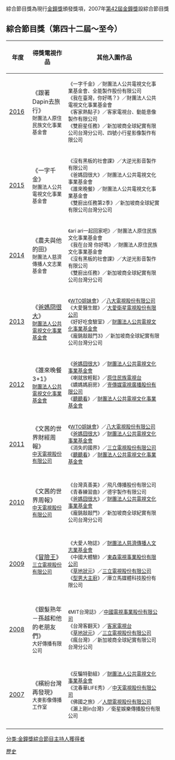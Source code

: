 綜合節目獎為現行[[金鐘獎|金鐘獎]]頒發獎項，2007年[[第42屆金鐘獎|第42屆金鐘獎]]設綜合節目獎

==綜合節目獎（第四十二屆～至今）==
{| class=prettytable cellpadding="5"
|- align=center bgcolor=lavender
!width=1%|年度
!width=20%|得獎電視作品
!width=55%|其他入圍作品
|-
|[[第51屆金鐘獎|2016]]
|《跟著Dapin去旅行》<br/>
<small>財團法人原住民族文化事業基金會<br/>
|<small>
《一字千金》／財團法人公共電視文化事業基金會、全能製作股份有限公司<br/>
《我在臺灣，你好嗎？》／財團法人公共電視文化事業基金會<br/>
《客家熱點子》／客家電視台、動能意像製作有限公司<br/>
《雙廚星任務》／新加坡商全球紀實有限公司台灣分公司、四號小行星影像製作有限公司 
|-
|[[第50屆金鐘獎|2015]]
|《一字千金》<br/>
<small>財團法人公共電視文化事業基金會<br/>
|<small>
《沒有黑板的社會課》／大逆光影音製作有限公司<br/>
《爸媽囧很大》／財團法人公共電視文化事業基金會<br/>
《誰來晚餐》／財團法人公共電視文化事業基金會<br/>
《雙廚出任務第2季》／新加坡商全球紀實有限公司台灣分公司
|-
|[[第49屆金鐘獎|2014]]
|《農夫與他的田》<br/>
<small>財團法人慈濟傳播人文志業基金會<br/>
|<small>
《ari ari一起回家吧》／財團法人原住民族文化事業基金會<br/>
《我在台灣 你好嗎》／財團法人原住民族文化事業基金會<br/>
《沒有黑板的社會課》／大逆光影音製作有限公司<br/>
《雙廚出任務》／新加坡商全球紀實有限公司台灣分公司
|-
|[[第48屆金鐘獎|2013]]
|《[[爸媽冏很大|爸媽冏很大]]》<br/>
<small>[[財團法人公共電視文化事業基金會|財團法人公共電視文化事業基金會]]<br/>
|<small>
《[[WTO姐妹會|WTO姐妹會]]》／[[八大電視股份有限公司|八大電視股份有限公司]]<br/>
《大愛醫生館》／[[大愛衛星電視股份有限公司|大愛衛星電視股份有限公司]]<br/>
《好好吃食驗室》／[[財團法人公共電視文化事業基金會|財團法人公共電視文化事業基金會]]<br/>
《龐銚敲敲門3》／新加坡商全球紀實有限公司台灣分公司
|-
|[[第47屆金鐘獎|2012]]
|《誰來晚餐3+1》<br/>
<small>[[財團法人公共電視文化事業基金會|財團法人公共電視文化事業基金會]]<br/>
|<small>
《[[爸媽囧很大|爸媽囧很大]]》／[[財團法人公共電視文化事業基金會|財團法人公共電視文化事業基金會]]<br/>
《喇就放輕鬆》／[[原住民族電視台|原住民族電視台]]<br/>
《嬌媽媽廚房》／[[壹傳媒電視廣播股份有限公司|壹傳媒電視廣播股份有限公司]]<br/>
《[[聽聽看|聽聽看]]》／[[財團法人公共電視文化事業基金會|財團法人公共電視文化事業基金會]]
|-
|[[第46屆金鐘獎|2011]]
|《文茜的世界財經周報》<br/>
<small>[[中天電視股份有限公司|中天電視股份有限公司]]<br/>
|<small>
《[[WTO姐妹會|WTO姐妹會]]》／[[八大電視股份有限公司|八大電視股份有限公司]]<br/>
《[[爸媽囧很大|爸媽囧很大]]》／[[財團法人公共電視文化事業基金會|財團法人公共電視文化事業基金會]]<br/>
《消失的國界》／[[三立電視股份有限公司|三立電視股份有限公司]]<br/>
《[[聽聽看|聽聽看]]》／[[財團法人公共電視文化事業基金會|財團法人公共電視文化事業基金會]]
|-
|-
|[[第45屆金鐘獎|2010]]
|《文茜的世界周報》<br/>
<small>[[中天電視股份有限公司|中天電視股份有限公司]]<br/>
|<small>
《台灣真善美》／飛凡傳播股份有限公司 <br/>
《青春練習曲》／德宇製作有限公司<br/>
《[[爸媽囧很大|爸媽囧很大]]》／[[財團法人公共電視文化事業基金會|財團法人公共電視文化事業基金會]]<br/>
《龐銚敲敲門》／新加坡商全球紀實有限公司台灣分公司
|-
|-
|[[第44屆金鐘獎|2009]]
|《[[冒險王|冒險王]]》<br/>
<small>[[三立電視股份有限公司|三立電視股份有限公司]]<br/>
|<small>
《大愛人物誌》／[[大愛衛星電視|財團法人慈濟傳播人文志業基金會]]<br/>
《中國大體驗》／[[東森電視事業股份有限公司|東森電視事業股份有限公司]]<br/>
《[[草地狀元|草地狀元]]》／[[三立電視股份有限公司|三立電視股份有限公司]]<br/>
《[[型男大主廚|型男大主廚]]》／庫立馬媒體科技股份有限公司
|-
|-
|[[第43屆金鐘獎|2008]]
|《銀髮熟年－孫越和他的老朋友們》<br/>
<small>大好傳播有限公司<br/>
|<small>
《MIT台灣誌》／[[中國電視事業股份有限公司|中國電視事業股份有限公司]]<br/>
《台灣客翻天》／[[客家電視台|客家電視台]]<br/>
《[[草地狀元|草地狀元]]》／[[三立電視股份有限公司|三立電視股份有限公司]]<br/>
《瘋台灣》／新加坡商全球紀實有限公司台灣分公司
|-
|-
|[[第42屆金鐘獎|2007]]
|《繽紛台灣再發現》<br/>
<small>大麥影像傳播工作室<br/>
|<small>
《反騙特勤組》／[[財團法人公共電視文化事業基金會|財團法人公共電視文化事業基金會]]<br/>
《沈春華LIFE秀》／[[中天電視股份有限公司|中天電視股份有限公司]]<br/>
《佛國之旅》／[[人間電視股份有限公司|人間電視股份有限公司]]<br/>
《瀨上剛in台灣》／衛星娛樂傳播股份有限公司
|-
|}

{{金鐘獎}}
[[Category:電視金鐘獎類|歷史]]
[[分类:金鐘獎綜合節目主持人獲得者|分类:金鐘獎綜合節目主持人獲得者]]